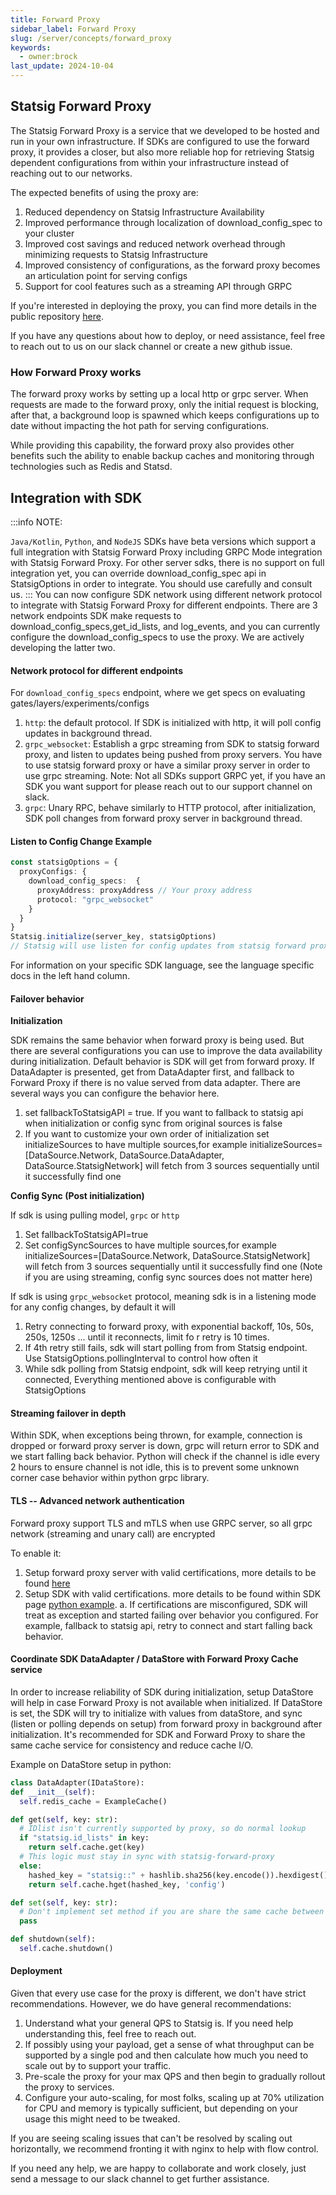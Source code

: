 ```yaml
---
title: Forward Proxy
sidebar_label: Forward Proxy
slug: /server/concepts/forward_proxy
keywords:
  - owner:brock
last_update: 2024-10-04
---
```



## Statsig Forward Proxy 

The Statsig Forward Proxy is a service that we developed to be hosted and run in your own infrastructure. If SDKs are configured to use the forward proxy, it provides a closer, but also more reliable hop for retrieving Statsig dependent configurations from within your infrastructure instead of reaching out to our networks.

The expected benefits of using the proxy are:
1. Reduced dependency on Statsig Infrastructure Availability
2. Improved performance through localization of download_config_spec to your cluster
3. Improved cost savings and reduced network overhead through minimizing requests to Statsig Infrastructure
4. Improved consistency of configurations, as the forward proxy becomes an articulation point for serving configs
5. Support for cool features such as a streaming API through GRPC

If you're interested in deploying the proxy, you can find more details in the public repository [here](https://github.com/statsig-io/statsig-forward-proxy).

If you have any questions about how to deploy, or need assistance, feel free to reach out to us on our slack channel or create a new github issue.

### How Forward Proxy works

The forward proxy works by setting up a local http or grpc server. When requests are made to the forward proxy, only the initial request is blocking, after that, a background loop is spawned which keeps configurations up to date without impacting the hot path for serving configurations.

While providing this capability, the forward proxy also provides other benefits such the ability to enable backup caches and monitoring through technologies such as Redis and Statsd.

## Integration with SDK 
:::info
NOTE:  

`Java/Kotlin`, `Python`, and `NodeJS` SDKs have beta versions which support a full integration with Statsig Forward Proxy including GRPC Mode integration with Statsig Forward Proxy.
For other server sdks, there is no support on full integration yet, you can override download_config_spec api in StatsigOptions in order to integrate. You should use carefully and consult us. 
:::
You can now configure SDK network using different network protocol to integrate with Statsig Forward Proxy for different endpoints. 
There are 3 network endpoints SDK make requests to download_config_specs,get_id_lists, and log_events, and you can currently configure the download_config_specs to use the proxy. We are actively developing the latter two.

#### Network protocol for different endpoints
For `download_config_specs` endpoint, where we get specs on evaluating gates/layers/experiments/configs 
1. `http`: the default protocol. If SDK is initialized with http, it will poll config updates in background thread.
2. `grpc_websocket`: Establish a grpc streaming from SDK to statsig forward proxy, and listen to updates being pushed from proxy servers. You have to use statsig forward proxy or have a similar proxy server in order to use grpc streaming. Note: Not all SDKs support GRPC yet, if you have an SDK you want support for please reach out to our support channel on slack.
3. `grpc`: Unary RPC, behave similarly to HTTP protocol, after initialization, SDK poll changes from forward proxy server in background thread. 

#### Listen to Config Change Example
```typescript
const statsigOptions = {
  proxyConfigs: {
    download_config_specs:  {
      proxyAddress: proxyAddress // Your proxy address
      protocol: "grpc_websocket"
    }
  }
}
Statsig.initialize(server_key, statsigOptions)
// Statsig will use listen for config updates from statsig forward proxy using grpc_websocket protocol. And use http to get idlists and post log events from statsig servers.
```

For information on your specific SDK language, see the language specific docs in the left hand column.

#### Failover behavior
**Initialization**

SDK remains the same behavior when forward proxy is being used. But there are several configurations you can use to improve the data availability during initialization.
Default behavior is SDK will get from forward proxy. If DataAdapter is presented, get from DataAdapter first, and fallback to Forward Proxy if there is no value served from data adapter. 
There are several ways you can configure the behavior here. 
1. set fallbackToStatsigAPI = true. If you want to fallback to statsig api when initialization or config sync from original sources is false
2. If you want to customize your own order of initialization set initializeSources to have multiple sources,for example initializeSources=[DataSource.Network, DataSource.DataAdapter, DataSource.StatsigNetwork] will fetch from 3 sources sequentially until it successfully find one

**Config Sync (Post initialization)** 

If sdk is using pulling model, `grpc` or `http`
1. Set fallbackToStatsigAPI=true
2. Set configSyncSources to have multiple sources,for example initializeSources=[DataSource.Network, DataSource.StatsigNetwork] will fetch from 3 sources sequentially until it successfully find one
(Note if you are using streaming, config sync sources does not matter here)

If sdk is using `grpc_websocket` protocol, meaning sdk is in a listening mode for any config changes, by default it will 
1. Retry connecting to forward proxy, with exponential backoff, 10s, 50s, 250s, 1250s ... until it reconnects, limit fo
r retry is 10 times.  
2. If 4th retry still fails, sdk will start polling from from Statsig endpoint. Use StatsigOptions.pollingInterval to control how often it 
3. While sdk polling from Statsig endpoint, sdk will keep retrying until it connected, 
Everything mentioned above is configurable with StatsigOptions

#### Streaming failover in depth
Within SDK, when exceptions being thrown, for example, connection is dropped or forward proxy server is down, grpc will return error to SDK and we start falling back behavior.
Python will check if the channel is idle every 2 hours to ensure channel is not idle, this is to prevent some unknown corner case behavior within python grpc library. 


#### TLS -- Advanced network authentication
Forward proxy support TLS and mTLS when use GRPC server, so all grpc network (streaming and unary call) are encrypted

To enable it:
1. Setup forward proxy server with valid certifications, more details to be found [here](https://github.com/statsig-io/statsig-forward-proxy?tab=readme-ov-file#deploying) 
2. Setup SDK with valid certifications. more details to be found within SDK page [python example](https://docs.statsig.com/server/pythonSDK). 
   a. If certifications are misconfigured, SDK will treat as exception and started failing over behavior you configured. For example, fallback to statsig api, retry to connect and start falling back behavior. 

#### Coordinate SDK DataAdapter / DataStore with Forward Proxy Cache service
In order to increase reliability of SDK during initialization, setup DataStore will help in case Forward Proxy is not available when initialized. If DataStore is set, the SDK will try to initialize with values from dataStore, and sync (listen or polling depends on setup) from forward proxy in background after initialization. It's recommended for SDK and Forward Proxy to share the same cache service for consistency and reduce cache I/O. 

Example on DataStore setup in python:
``` py
class DataAdapter(IDataStore):
def __init__(self):
  self.redis_cache = ExampleCache()

def get(self, key: str):
  # IDlist isn't currently supported by proxy, so do normal lookup
  if "statsig.id_lists" in key:
    return self.cache.get(key)
  # This logic must stay in sync with statsig-forward-proxy
  else:
    hashed_key = "statsig::" + hashlib.sha256(key.encode()).hexdigest()
    return self.cache.hget(hashed_key, 'config')

def set(self, key: str):
  # Don't implement set method if you are share the same cache between forward proxy and sdk, forward proxy will write to cache 
  pass

def shutdown(self):
  self.cache.shutdown()
```

#### Deployment

Given that every use case for the proxy is different, we don't have strict recommendations. However, we do have general recommendations:
1. Understand what your general QPS to Statsig is. If you need help understanding this, feel free to reach out.
2. If possibly using your payload, get a sense of what throughput can be supported by a single pod and then calculate how much you need to scale out by to support your traffic.
3. Pre-scale the proxy for your max QPS and then begin to gradually rollout the proxy to services.
4. Configure your auto-scaling, for most folks, scaling up at 70% utilization for CPU and memory is typically sufficient, but depending on your usage this might need to be tweaked.

If you are seeing scaling issues that can't be resolved by scaling out horizontally, we recommend fronting it with nginx to help with flow control.

If you need any help, we are happy to collaborate and work closely, just send a message to our slack channel to get further assistance.
